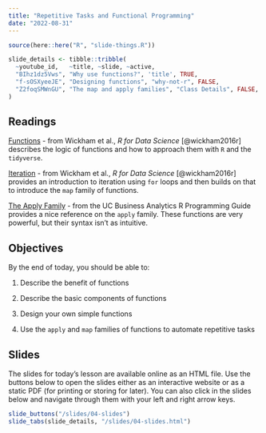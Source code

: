 ```yaml
---
title: "Repetitive Tasks and Functional Programming"
date: "2022-08-31"
---
```

```r
source(here::here("R", "slide-things.R"))

slide_details <- tibble::tribble(
  ~youtube_id,   ~title, ~slide, ~active,
  "BIhz1dz5Vws", "Why use functions?", 'title', TRUE,
  "f-sOSXyeeJE", "Designing functions", "why-not-r", FALSE,
  "Z2foqSMWnGU", "The map and apply families", "Class Details", FALSE,
)
```

## Readings
<i class="fas fa-book"></i> [Functions](https://r4ds.hadley.nz/functions.html) - from Wickham et al., *R for Data Science* [@wickham2016r] describes the logic of functions and how to approach them with `R` and the `tidyverse`.
 
 <i class="fas fa-book"></i> [Iteration](https://r4ds.had.co.nz/iteration.html#iteration) - from Wickham et al., *R for Data Science* [@wickham2016r] provides an introduction to iteration using `for` loops and then builds on that to introduce the  `map` family of functions.

<i class="fas fa-book"></i> [The Apply Family](http://uc-r.github.io/apply_family) - from the UC Business Analytics R Programming Guide provides a nice reference on the `apply` family. These functions are very powerful, but their syntax isn't as intuitive.

## Objectives

By the end of today, you should be able to:

1. Describe the benefit of functions

2. Describe the basic components of functions

3. Design your own simple functions

4. Use the `apply` and `map` families of functions to automate repetitive tasks

## Slides
The slides for today's lesson are available online as an HTML file. Use the buttons below to open the slides either as an interactive website or as a static PDF (for printing or storing for later). You can also click in the slides below and navigate through them with your left and right arrow keys.

```r
slide_buttons("/slides/04-slides")
slide_tabs(slide_details, "/slides/04-slides.html")
```
